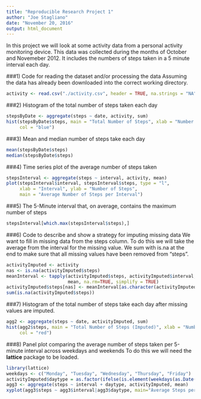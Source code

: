 ---
title: "Reproducible Research Project 1"
author: "Joe Stagliano"
date: "November 20, 2016"
output: html_document
---
In this project we will look at some activity data from a personal activity 
monitoring device. This data was collected during the months of October and 
Novemeber 2012. It includes the numbers of steps taken in a 5 minute interval 
each day.  

###1) Code for reading the dataset and/or processing the data
Assuming the data has already been downloaded into the correct working directory.
```{r}
activity <- read.csv("./activity.csv", header = TRUE, na.strings = "NA")
```

###2) Histogram of the total number of steps taken each day
```{r}
stepsByDate <- aggregate(steps ~ date, activity, sum)
hist(stepsByDate$steps, main = "Total Number of Steps", xlab = "Number of Steps",
     col = "blue")
```

###3) Mean and median number of steps take each day
```{r}
mean(stepsByDate$steps)
median(stepsByDate$steps)
```

###4) Time series plot of the average number of steps taken
```{r}
stepsInterval <- aggregate(steps ~ interval, activity, mean)
plot(stepsInterval$interval, stepsInterval$steps, type = "l", 
     xlab = "Interval", ylab = "Number of Steps", 
     main = "Average Number of Steps per Interval")
```

###5) The 5-Minute interval that, on average, contains the maximum number of steps
```{r}
stepsInterval[which.max(stepsInterval$steps),]
```

###6) Code to describe and show a strategy for imputing missing data
We want to fill in missing data from the steps column. To do this we will take the 
average from the interval for the missing value. We sum with is.na at the end to
make sure that all missing values have been removed from "steps".
```{r}
activityImputed <- activity
nas <- is.na(activityImputed$steps)
meanInterval <- tapply(activityImputed$steps, activityImputed$interval, 
                       mean, na.rm=TRUE, simplify = TRUE)
activityImputed$steps[nas] <- meanInterval[as.character(activityImputed$interval[nas])]
sum(is.na(activityImputed$steps))
```

###7) Histogram of the total number of steps take each day after missing values are imputed.
```{r}
agg2 <- aggregate(steps ~ date, activityImputed, sum)
hist(agg2$steps, main = "Total Number of Steps (Imputed)", xlab = "Number of Steps",
     col = "red")
```

###8) Panel plot comparing the average number of steps taken per 5-minute interval across weekdays and weekends
To do this we will need the **lattice** package to be loaded.
```{r}
library(lattice)
weekdays <- c("Monday", "Tuesday", "Wednesday", "Thursday", "Friday")
activityImputed$daytype = as.factor(ifelse(is.element(weekdays(as.Date(activityImputed$date)),weekdays), "Weekday", "Weekend"))
agg3 <- aggregate(steps ~ interval + daytype, activityImputed, mean)
xyplot(agg3$steps ~ agg3$interval|agg3$daytype, main="Average Steps per Day by Interval",xlab="Interval", ylab="Steps",layout=c(1,2), type="l")
```